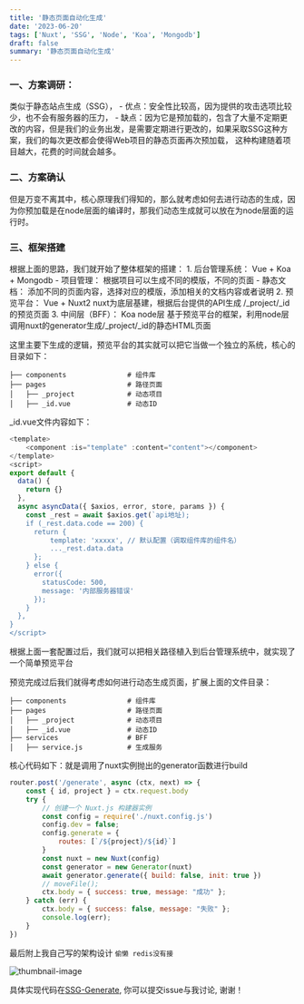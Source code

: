 ```yaml
---
title: '静态页面自动化生成'
date: '2023-06-20'
tags: ['Nuxt', 'SSG', 'Node', 'Koa', 'Mongodb']
draft: false
summary: '静态页面自动化生成'
---
```


### 一、方案调研： 
类似于静态站点生成（SSG），
    - 优点：安全性比较高，因为提供的攻击选项比较少，也不会有服务器的压力，
    - 缺点：因为它是预加载的，包含了大量不定期更改的内容，但是我们的业务出发，是需要定期进行更改的，如果采取SSG这种方案，我们的每次更改都会使得Web项目的静态页面再次预加载，
这种构建随着项目越大，花费的时间就会越多。

### 二、方案确认
但是万变不离其中，核心原理我们得知的，那么就考虑如何去进行动态的生成，因为你预加载是在node层面的编译时，那我们动态生成就可以放在为node层面的运行时。


### 三、框架搭建

根据上面的思路，我们就开始了整体框架的搭建：
    1. 后台管理系统： Vue + Koa + Mongodb
        - 项目管理： 根据项目可以生成不同的模版，不同的页面
        - 静态文档： 添加不同的页面内容，选择对应的模版，添加相关的文档内容或者说明
    2. 预览平台： Vue + Nuxt2
        nuxt为底层基建，根据后台提供的API生成 /_project/_id的预览页面
    3. 中间层（BFF）： Koa
        node层  基于预览平台的框架，利用node层调用nuxt的generator生成/_project/_id的静态HTML页面


这里主要下生成的逻辑，预览平台的其实就可以把它当做一个独立的系统，核心的目录如下：
```plain
├── components               # 组件库
├── pages                    # 路径页面
│   ├── _project             # 动态项目
│   ├── _id.vue              # 动态ID
```
_id.vue文件内容如下：

```javascript
<template>
    <component :is="template" :content="content"></component>
</template>
<script>
export default {
  data() {
    return {}
  },
  async asyncData({ $axios, error, store, params }) {
    const _rest = await $axios.get(`api地址);
    if (_rest.data.code == 200) {
      return {
          template: 'xxxxx', // 默认配置（调取组件库的组件名）
          ..._rest.data.data
      };
    } else {
      error({
        statusCode: 500,
        message: '内部服务器错误'
      });
    }
  },
}
</script>
```

根据上面一套配置过后，我们就可以把相关路径植入到后台管理系统中，就实现了一个简单预览平台

预览完成过后我们就得考虑如何进行动态生成页面，扩展上面的文件目录：

```plain
├── components               # 组件库
├── pages                    # 路径页面
│   ├── _project             # 动态项目
│   ├── _id.vue              # 动态ID
├── services                 # BFF
│   ├── service.js           # 生成服务
```

核心代码如下：就是调用了nuxt实例抛出的generator函数进行build

```javascript
router.post('/generate', async (ctx, next) => {
    const { id, project } = ctx.request.body
    try {
        // 创建一个 Nuxt.js 构建器实例
        const config = require('./nuxt.config.js')
        config.dev = false;
        config.generate = {
            routes: [`/${project}/${id}`]
        }
        const nuxt = new Nuxt(config)
        const generator = new Generator(nuxt)
        await generator.generate({ build: false, init: true })
        // moveFile();
        ctx.body = { success: true, message: "成功" };
    } catch (err) {
        ctx.body = { success: false, message: "失败" };
        console.log(err);
    }
})
```

最后附上我自己写的架构设计 ```偷懒 redis没有接```

![thumbnail-image](/static/images/mysysterm.png)

具体实现代码在[SSG-Generate](https://github.com/XzyZachary/ssg-generate), 你可以提交issue与我讨论, 谢谢！